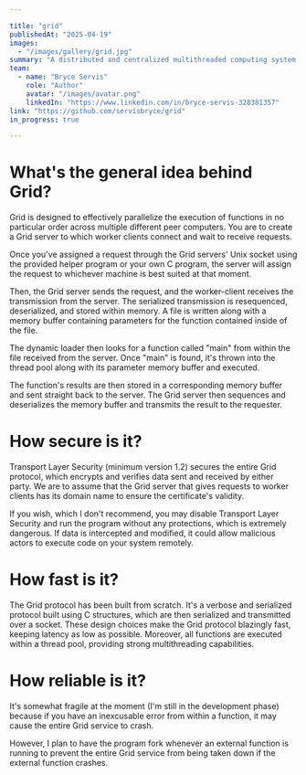 ```yaml
---

title: "grid"
publishedAt: "2025-04-19"
images:
  - "/images/gallery/grid.jpg"
summary: "A distributed and centralized multithreaded computing system."
team:
  - name: "Bryce Servis"
    role: "Author"
    avatar: "/images/avatar.png"
    linkedIn: "https://www.linkedin.com/in/bryce-servis-328381357"
link: "https://github.com/servisbryce/grid"
in_progress: true

---
```


# What's the general idea behind Grid?
Grid is designed to effectively parallelize the execution of functions in no particular order across multiple different peer computers. You are to create a Grid server to which worker clients connect and wait to receive requests.

Once you've assigned a request through the Grid servers' Unix socket using the provided helper program or your own C program, the server will assign the request to whichever machine is best suited at that moment.

Then, the Grid server sends the request, and the worker-client receives the transmission from the server. The serialized transmission is resequenced, deserialized, and stored within memory. A file is written along with a memory buffer containing parameters for the function contained inside of the file.

The dynamic loader then looks for a function called "main" from within the file received from the server. Once "main" is found, it's thrown into the thread pool along with its parameter memory buffer and executed.

The function's results are then stored in a corresponding memory buffer and sent straight back to the server. The Grid server then sequences and deserializes the memory buffer and transmits the result to the requester.

# How secure is it?
Transport Layer Security (minimum version 1.2) secures the entire Grid protocol, which encrypts and verifies data sent and received by either party. We are to assume that the Grid server that gives requests to worker clients has its domain name to ensure the certificate's validity.

If you wish, which I don't recommend, you may disable Transport Layer Security and run the program without any protections, which is extremely dangerous. If data is intercepted and modified, it could allow malicious actors to execute code on your system remotely.

# How fast is it?
The Grid protocol has been built from scratch. It's a verbose and serialized protocol built using C structures, which are then serialized and transmitted over a socket. These design choices make the Grid protocol blazingly fast, keeping latency as low as possible. Moreover, all functions are executed within a thread pool, providing strong multithreading capabilities.

# How reliable is it?
It's somewhat fragile at the moment (I'm still in the development phase) because if you have an inexcusable error from within a function, it may cause the entire Grid service to crash.

However, I plan to have the program fork whenever an external function is running to prevent the entire Grid service from being taken down if the external function crashes.